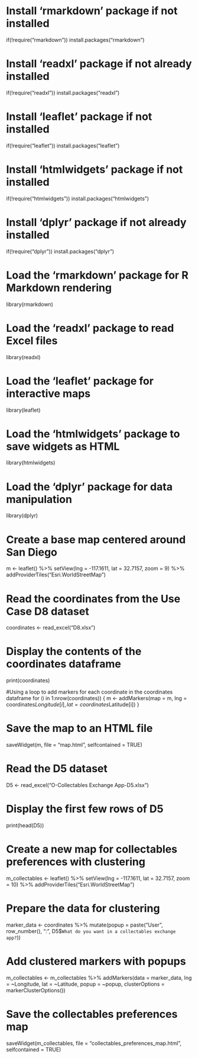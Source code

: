 # Install 'rmarkdown' package if not installed
if(!require("rmarkdown")) install.packages("rmarkdown")

# Install 'readxl' package if not already installed
if(!require("readxl")) install.packages("readxl")

# Install 'leaflet' package if not installed
if(!require("leaflet")) install.packages("leaflet")

# Install 'htmlwidgets' package if not installed
if(!require("htmlwidgets")) install.packages("htmlwidgets")

# Install 'dplyr' package if not already installed
if(!require("dplyr")) install.packages("dplyr")

# Load the 'rmarkdown' package for R Markdown rendering
library(rmarkdown)

# Load the 'readxl' package to read Excel files
library(readxl)

# Load the 'leaflet' package for interactive maps
library(leaflet)

# Load the 'htmlwidgets' package to save widgets as HTML
library(htmlwidgets)

# Load the 'dplyr' package for data manipulation
library(dplyr)

# Create a base map centered around San Diego
m <- leaflet() %>%
  setView(lng = -117.1611, lat = 32.7157, zoom = 9) %>%
  addProviderTiles("Esri.WorldStreetMap")

# Read the coordinates from the Use Case D8 dataset
coordinates <- read_excel("D8.xlsx")

# Display the contents of the coordinates dataframe
print(coordinates)

#Using a loop to add markers for each coordinate in the coordinates dataframe
for (i in 1:nrow(coordinates)) {
  m <- addMarkers(map = m,
                  lng = coordinates$Longitude[i],
                  lat = coordinates$Latitude[i])
}

# Save the map to an HTML file
saveWidget(m, file = "map.html", selfcontained = TRUE)

# Read the D5 dataset
D5 <- read_excel("O-Collectables Exchange App-D5.xlsx")

# Display the first few rows of D5
print(head(D5))

# Create a new map for collectables preferences with clustering
m_collectables <- leaflet() %>%
  setView(lng = -117.1611, lat = 32.7157, zoom = 10) %>%
  addProviderTiles("Esri.WorldStreetMap")

# Prepare the data for clustering
marker_data <- coordinates %>%
  mutate(popup = paste("User", row_number(), ":", D5$`What do you want in a collectables exchange app?`))

# Add clustered markers with popups
m_collectables <- m_collectables %>%
  addMarkers(data = marker_data,
             lng = ~Longitude,
             lat = ~Latitude,
             popup = ~popup,
             clusterOptions = markerClusterOptions())

# Save the collectables preferences map
saveWidget(m_collectables, file = "collectables_preferences_map.html", selfcontained = TRUE)




